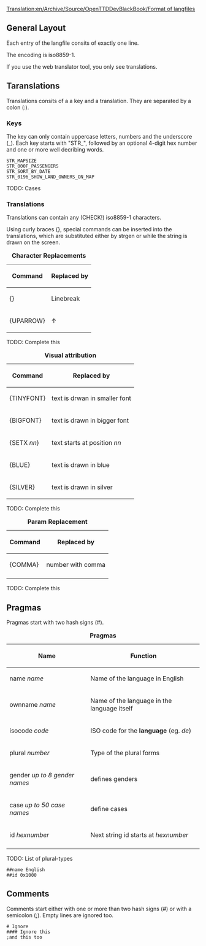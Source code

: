 [[Translation:en/Archive/Source/OpenTTDDevBlackBook/Format of langfiles]]
== General Layout ==

Each entry of the langfile consits of exactly one line.

The encoding is iso8859-1.

If you use the web translator tool, you only see translations.

== Taranslations ==

Translations consits of a a key and a translation. They are separated by a colon (:).

=== Keys ===

The key can only contain uppercase letters, numbers and the underscore (_). Each key starts with "STR_", followed by an optional 4-digit hex number and one or more well decribing words.

<pre>
STR_MAPSIZE
STR_000F_PASSENGERS
STR_SORT_BY_DATE
STR_0196_SHOW_LAND_OWNERS_ON_MAP
</pre>

TODO: Cases

=== Translations ===

Translations can contain any (CHECK!) iso8859-1 characters.

Using curly braces {}, special commands can be inserted into the translations, which are substituted either by strgen or while the string is drawn on the screen.

{| border=1
|+ '''Character Replacements'''
|-
!Command !!Replaced by
|-
|{} || Linebreak
|-
|{UPARROW} || &uarr;
|}

TODO: Complete this

{| border=1
|+ '''Visual attribution'''
|-
!Command !! Replaced by
|-
|{TINYFONT} || text is drwan in smaller font
|-
|{BIGFONT} || text is drawn in bigger font
|-
|{SETX ''nn''} || text starts at position ''nn''
|-
|{BLUE} || text is drawn in blue
|-
|{SILVER} || text is drawn in silver
|}

TODO: Complete this

{| border=1
|+ '''Param Replacement'''
|-
!Command !! Replaced by
|-
|{COMMA} || number with comma
|-
|}

TODO: Complete this

== Pragmas ==

Pragmas start with two hash signs (#).

{| border=1
|+ '''Pragmas'''
|-
!Name !! Function
|-
|name ''name''|| Name of the language in English
|-
|ownname ''name''|| Name of the language in the language itself
|-
|isocode ''code''|| ISO code for the '''language''' (eg. ''de'')
|-
|plural ''number''|| Type of the plural forms
|-
|gender ''up to 8 gender names''|| defines genders
|-
|case ''up to 50 case names''|| define cases
|-
|id ''hexnumber'' || Next string id starts at ''hexnumber''
|-
|}

TODO: List of plural-types

<pre>
##name English
##id 0x1000
</pre>

== Comments ==

Comments start either with one or more than two hash signs (#) or with a semicolon (;). Empty lines are ignored too.

<pre>
# Ignore
#### Ignore this
;and this too
</pre>